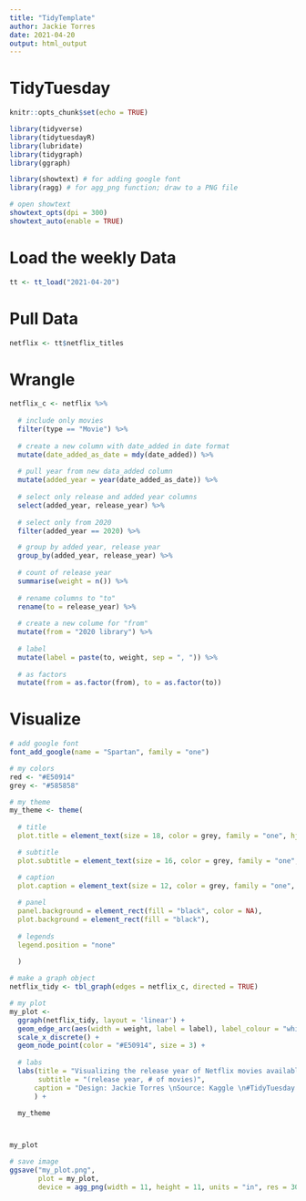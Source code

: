 ```yaml
---
title: "TidyTemplate"
author: Jackie Torres
date: 2021-04-20
output: html_output
---
```


# TidyTuesday

```r

knitr::opts_chunk$set(echo = TRUE)

library(tidyverse)
library(tidytuesdayR)
library(lubridate)
library(tidygraph)
library(ggraph)

library(showtext) # for adding google font
library(ragg) # for agg_png function; draw to a PNG file

# open showtext
showtext_opts(dpi = 300)
showtext_auto(enable = TRUE)

```

# Load the weekly Data

```r

tt <- tt_load("2021-04-20")

```


# Pull Data

```r

netflix <- tt$netflix_titles

```

# Wrangle

```r

netflix_c <- netflix %>%
  
  # include only movies
  filter(type == "Movie") %>%
  
  # create a new column with date_added in date format
  mutate(date_added_as_date = mdy(date_added)) %>%
 
  # pull year from new data_added column
  mutate(added_year = year(date_added_as_date)) %>%
  
  # select only release and added year columns
  select(added_year, release_year) %>%
  
  # select only from 2020
  filter(added_year == 2020) %>%

  # group by added year, release year
  group_by(added_year, release_year) %>%
  
  # count of release year
  summarise(weight = n()) %>%
  
  # rename columns to "to"
  rename(to = release_year) %>%
  
  # create a new colume for "from"
  mutate(from = "2020 library") %>%
  
  # label
  mutate(label = paste(to, weight, sep = ", ")) %>%
  
  # as factors
  mutate(from = as.factor(from), to = as.factor(to))

```


# Visualize

```r

# add google font
font_add_google(name = "Spartan", family = "one")

# my colors
red <- "#E50914"
grey <- "#585858"

# my theme
my_theme <- theme(
  
  # title
  plot.title = element_text(size = 18, color = grey, family = "one", hjust = 0, margin = margin(10, 0, 0, 0),),

  # subtitle
  plot.subtitle = element_text(size = 16, color = grey, family = "one", hjust = 0, margin = margin(0, 0, 0, 0),),

  # caption
  plot.caption = element_text(size = 12, color = grey, family = "one", hjust = 0, margin = margin(20, 0, 0, 0),),
  
  # panel
  panel.background = element_rect(fill = "black", color = NA),
  plot.background = element_rect(fill = "black"),
  
  # legends
  legend.position = "none"
  
  )

# make a graph object
netflix_tidy <- tbl_graph(edges = netflix_c, directed = TRUE)

# my plot
my_plot <- 
  ggraph(netflix_tidy, layout = 'linear') + 
  geom_edge_arc(aes(width = weight, label = label), label_colour = "white", label_size = 3, color = grey, family = "one") +
  scale_x_discrete() +
  geom_node_point(color = "#E50914", size = 3) +
  
  # labs
  labs(title = "Visualizing the release year of Netflix movies available in 2020",
       subtitle = "(release year, # of movies)",
      caption = "Design: Jackie Torres \nSource: Kaggle \n#TidyTuesday 2021W17"
      ) +

  my_theme



my_plot

# save image
ggsave("my_plot.png",
       plot = my_plot,
       device = agg_png(width = 11, height = 11, units = "in", res = 300))

  
```

